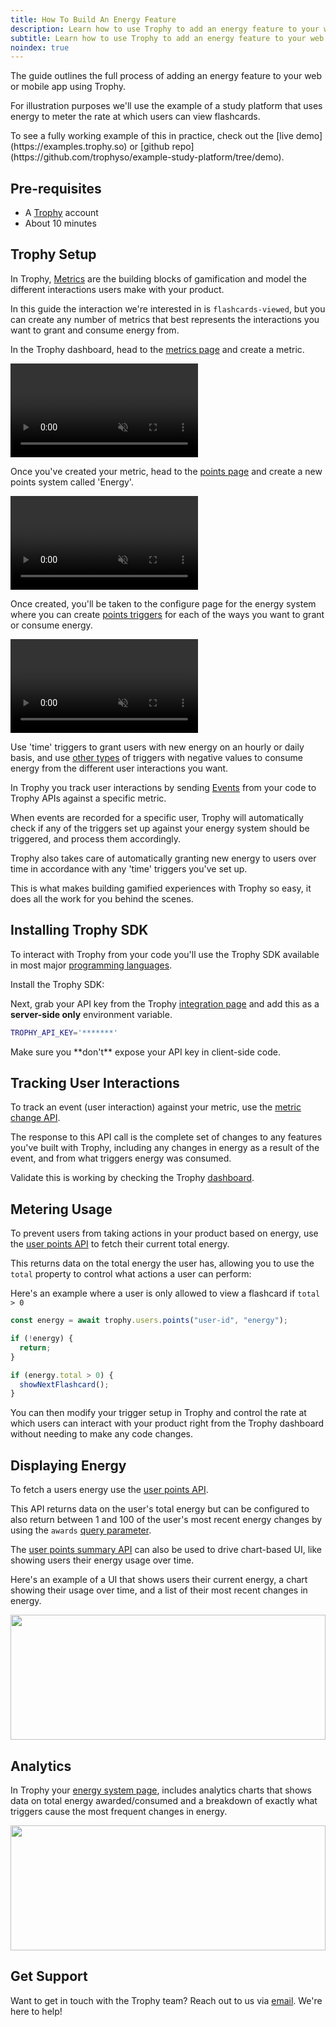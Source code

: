 ```yaml
---
title: How To Build An Energy Feature
description: Learn how to use Trophy to add an energy feature to your web or mobile app.
subtitle: Learn how to use Trophy to add an energy feature to your web or mobile app.
noindex: true
---
```



The guide outlines the full process of adding an energy feature to your web or mobile app using Trophy.

For illustration purposes we'll use the example of a study platform that uses energy to meter the rate at which users can view flashcards.

<Tip>
  To see a fully working example of this in practice, check out the [live
  demo](https://examples.trophy.so) or [github
  repo](https://github.com/trophyso/example-study-platform/tree/demo).
</Tip>

## Pre-requisites

- A [Trophy](https://app.trophy.so/sign-up) account
- About 10 minutes

## Trophy Setup

In Trophy, [Metrics](/platform/metrics) are the building blocks of gamification and model the different interactions users make with your product.

In this guide the interaction we're interested in is `flashcards-viewed`, but you can create any number of metrics that best represents the interactions you want to grant and consume energy from.

In the Trophy dashboard, head to the [metrics page](https://app.trophy.so/metrics) and create a metric.

<Frame>
  <video
    autoPlay
    muted
    loop
    playsInline
    className="w-full aspect-video"
    src="../assets/guides/achievements-feature/create_new_metric.mp4"
  ></video>
</Frame>

Once you've created your metric, head to the [points page](https://app.trophy.so/points) and create a new points system called 'Energy'.

<Frame>
  <video
    autoPlay
    muted
    loop
    playsInline
    className="w-full aspect-video"
    src="../assets/guides/xp-feature/create_system.mp4"
  ></video>
</Frame>

Once created, you'll be taken to the configure page for the energy system where you can create [points triggers](/platform/points#types-of-triggers) for each of the ways you want to grant or consume energy.

<Frame>
  <video
    autoPlay
    muted
    loop
    playsInline
    className="w-full aspect-video"
    src="../assets/guides/xp-feature/create_trigger.mp4"
  ></video>
</Frame>

Use 'time' triggers to grant users with new energy on an hourly or daily basis, and use [other types](/platform/points#types-of-triggers) of triggers with negative values to consume energy from the different user interactions you want.

In Trophy you track user interactions by sending [Events](/platform/events) from your code to Trophy APIs against a specific metric.

When events are recorded for a specific user, Trophy will automatically check if any of the triggers set up against your energy system should be triggered, and process them accordingly.

Trophy also takes care of automatically granting new energy to users over time in accordance with any 'time' triggers you've set up.

This is what makes building gamified experiences with Trophy so easy, it does all the work for you behind the scenes.

## Installing Trophy SDK

To interact with Trophy from your code you'll use the Trophy SDK available in most major [programming languages](/api-reference/client-libraries).

Install the Trophy SDK:

<SDKInstallCommand />

Next, grab your API key from the Trophy [integration page](https://app.trophy.so/integration) and add this as a **server-side only** environment variable.

```bash
TROPHY_API_KEY='*******'
```

<Warning>
  Make sure you **don't** expose your API key in client-side code.
</Warning>

## Tracking User Interactions

To track an event (user interaction) against your metric, use the [metric change API](/api-reference/endpoints/metrics/send-a-metric-change-event).

<MetricChangeRequestBlock />

The response to this API call is the complete set of changes to any features you've built with Trophy, including any changes in energy as a result of the event, and from what triggers energy was consumed.

<MetricChangeResponseBlock />

Validate this is working by checking the Trophy [dashboard](https://app.trophy.so).

## Metering Usage

To prevent users from taking actions in your product based on energy, use the [user points API](/api-reference/endpoints/users/get-a-users-points) to fetch their current total energy.

<UserPointsRequest />

This returns data on the total energy the user has, allowing you to use the `total` property to control what actions a user can perform:

<UserEnergyResponse />

Here's an example where a user is only allowed to view a flashcard if `total > 0`

```ts
const energy = await trophy.users.points("user-id", "energy");

if (!energy) {
  return;
}

if (energy.total > 0) {
  showNextFlashcard();
}
```

You can then modify your trigger setup in Trophy and control the rate at which users can interact with your product right from the Trophy dashboard without needing to make any code changes.

## Displaying Energy

To fetch a users energy use the [user points API](/api-reference/endpoints/users/get-a-users-points).

<UserPointsRequest />

This API returns data on the user's total energy but can be configured to also return between 1 and 100 of the user's most recent energy changes by using the `awards` [query parameter](/api-reference/endpoints/users/get-a-users-points#parameter-awards).

<UserEnergyResponse />

The [user points summary API](/api-reference/endpoints/users/get-a-users-points-summary) can also be used to drive chart-based UI, like showing users their energy usage over time.

<UserPointsEventSummaryRequest />

Here's an example of a UI that shows users their current energy, a chart showing their usage over time, and a list of their most recent changes in energy.

<Frame>
  <img
    height="200"
    width="100%"
    noZoom
    src="../assets/guides/energy-feature/ui.png"
  />
</Frame>

## Analytics

In Trophy your [energy system page](https://app.trophy.so/points), includes analytics charts that shows data on total energy awarded/consumed and a breakdown of exactly what triggers cause the most frequent changes in energy.

<Frame>
  <img
    height="200"
    width="100%"
    noZoom
    src="../assets/guides/energy-feature/analytics.png"
  />
</Frame>

## Get Support

Want to get in touch with the Trophy team? Reach out to us via [email](mailto:support@trophy.so). We're here to help!

